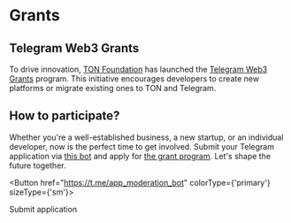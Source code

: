 

# Grants

## Telegram Web3 Grants

To drive innovation, [TON Foundation](https://ton.foundation/en) has launched the [Telegram Web3 Grants](http://t.me/toncoin/991) program. This initiative encourages developers to create new platforms or migrate existing ones to TON and Telegram.

## How to participate?

Whether you're a well-established business, a new startup, or an individual developer, now is the perfect time to get involved. Submit your Telegram application via [this bot](https://t.me/app_moderation_bot) and apply for [the grant program](https://t.me/trendingapps/33). Let's shape the future together.

<Button href="https://t.me/app_moderation_bot" colorType={'primary'} sizeType={'sm'}>

Submit application

</Button>

<Feedback />
